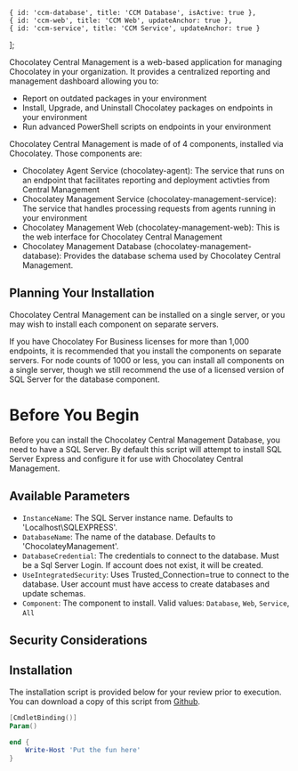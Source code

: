 ---
---
    { id: 'ccm-database', title: 'CCM Database', isActive: true },
    { id: 'ccm-web', title: 'CCM Web', updateAnchor: true },
    { id: 'ccm-service', title: 'CCM Service', updateAnchor: true }
];

Chocolatey Central Management is a web-based application for managing Chocolatey in your organization. It provides a centralized reporting
and management dashboard allowing you to:

- Report on outdated packages in your environment
- Install, Upgrade, and Uninstall Chocolatey packages on endpoints in your environment
- Run advanced PowerShell scripts on endpoints in your environment

Chocolatey Central Management is made of of 4 components, installed via Chocolatey. Those components are:

- Chocolatey Agent Service (chocolatey-agent): The service that runs on an endpoint that facilitates reporting and deployment activties from Central Management
- Chocolatey Management Service (chocolatey-management-service): The service that handles processing requests from agents running in your environment
- Chocolatey Management Web (chocolatey-management-web): This is the web interface for Chocolatey Central Management
- Chocolatey Management Database (chocolatey-management-database): Provides the database schema used by Chocolatey Central Management.

## Planning Your Installation

Chocolatey Central Management can be installed on a single server, or you may wish to install each component on separate servers.

If you have Chocolatey For Business licenses for more than 1,000 endpoints, it is recommended that you install the components on separate servers.
For node counts of 1000 or less, you can install all components on a single server, though we still recommend the use of a licensed version of SQL Server for the database component.

# Before You Begin

Before you can install the Chocolatey Central Management Database, you need to have a SQL Server.
By default this script will attempt to install SQL Server Express and configure it for use with Chocolatey Central Management.

## Available Parameters

- `InstanceName`: The SQL Server instance name. Defaults to 'Localhost\SQLEXPRESS'.
- `DatabaseName`: The name of the database. Defaults to 'ChocolateyManagement'.
- `DatabaseCredential`: The credentials to connect to the database. Must be a Sql Server Login. If account does not exist, it will be created.
- `UseIntegratedSecurity`: Uses Trusted_Connection=true to connect to the database. User account must have access to create databases and update schemas.
- `Component`: The component to install. Valid values: `Database`, `Web`, `Service`, `All`

## Security Considerations


## Installation

The installation script is provided below for your review prior to execution. You can download a copy of this script from [Github](#placeholder).

```powershell
[CmdletBinding()]
Param()

end {
    Write-Host 'Put the fun here'
}
```

<TabsTabContainer content={ccmInstall} />
<TabsPaneContainer>
    <TabsPane content={ccmInstall[0]}>
        <OrgGuideCcmDatabase />
        <Xref title="Back To Top" value="setup-central-management" anchor="installation"/>
    </TabsPane>
    <TabsPane content={ccmInstall[1]}>
        <CentralManagementWebsiteSetup />
        <Xref title="Back To Top" value="setup-central-management" anchor="installation"/>
    </TabsPane>
    <TabsPane content={ccmInstall[2]}>
        <OrgGuideCcmService />
        <Xref title="Back To Top" value="setup-central-management" anchor="installation"/>
    </TabsPane>
</TabsPaneContainer>